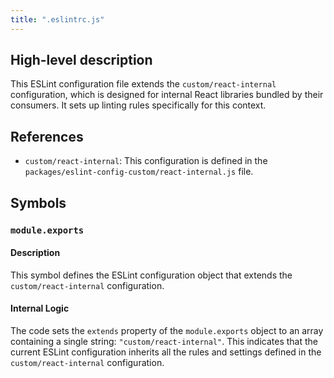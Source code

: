 ```yaml
---
title: ".eslintrc.js"
---
```


## High-level description
This ESLint configuration file extends the `custom/react-internal` configuration, which is designed for internal React libraries bundled by their consumers. It sets up linting rules specifically for this context.

## References
- `custom/react-internal`: This configuration is defined in the `packages/eslint-config-custom/react-internal.js` file.

## Symbols
### `module.exports`
#### Description
This symbol defines the ESLint configuration object that extends the `custom/react-internal` configuration.

#### Internal Logic
The code sets the `extends` property of the `module.exports` object to an array containing a single string: `"custom/react-internal"`. This indicates that the current ESLint configuration inherits all the rules and settings defined in the `custom/react-internal` configuration.
